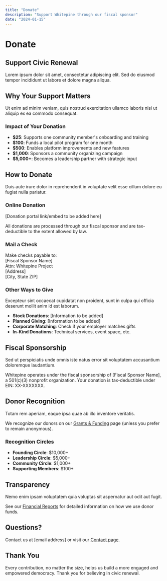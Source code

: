 ```yaml
---
title: "Donate"
description: "Support Whitepine through our fiscal sponsor"
date: "2024-01-15"
---
```


# Donate

## Support Civic Renewal

Lorem ipsum dolor sit amet, consectetur adipiscing elit. Sed do eiusmod tempor incididunt ut labore et dolore magna aliqua.

## Why Your Support Matters

Ut enim ad minim veniam, quis nostrud exercitation ullamco laboris nisi ut aliquip ex ea commodo consequat.

### Impact of Your Donation

- **$25**: Supports one community member's onboarding and training
- **$100**: Funds a local pilot program for one month
- **$500**: Enables platform improvements and new features
- **$1,000**: Sponsors a community organizing campaign
- **$5,000+**: Becomes a leadership partner with strategic input

## How to Donate

Duis aute irure dolor in reprehenderit in voluptate velit esse cillum dolore eu fugiat nulla pariatur.

### Online Donation

[Donation portal link/embed to be added here]

All donations are processed through our fiscal sponsor and are tax-deductible to the extent allowed by law.

### Mail a Check

Make checks payable to:  
[Fiscal Sponsor Name]  
Attn: Whitepine Project  
[Address]  
[City, State ZIP]

### Other Ways to Give

Excepteur sint occaecat cupidatat non proident, sunt in culpa qui officia deserunt mollit anim id est laborum.

- **Stock Donations**: [Information to be added]
- **Planned Giving**: [Information to be added]
- **Corporate Matching**: Check if your employer matches gifts
- **In-Kind Donations**: Technical services, event space, etc.

## Fiscal Sponsorship

Sed ut perspiciatis unde omnis iste natus error sit voluptatem accusantium doloremque laudantium.

Whitepine operates under the fiscal sponsorship of [Fiscal Sponsor Name], a 501(c)(3) nonprofit organization. Your donation is tax-deductible under EIN: XX-XXXXXXX.

## Donor Recognition

Totam rem aperiam, eaque ipsa quae ab illo inventore veritatis.

We recognize our donors on our [Grants & Funding](/marketing/transparency/grants-funding) page (unless you prefer to remain anonymous).

### Recognition Circles

- **Founding Circle**: $10,000+
- **Leadership Circle**: $5,000+
- **Community Circle**: $1,000+
- **Supporting Members**: $100+

## Transparency

Nemo enim ipsam voluptatem quia voluptas sit aspernatur aut odit aut fugit.

See our [Financial Reports](/marketing/transparency/financial-reports) for detailed information on how we use donor funds.

## Questions?

Contact us at [email address] or visit our [Contact page](/marketing/contact).

## Thank You

Every contribution, no matter the size, helps us build a more engaged and empowered democracy. Thank you for believing in civic renewal.

